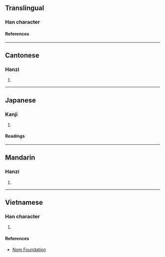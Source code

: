 {{character info}}
==Translingual==

===Han character===
{{Han char|rn=75|rad=木|as=12|sn=16|four=43996|canj=DKCF|ids=⿰木尞}}

====References====
{{Han ref|kx=0553.100|dkj=15534|dj=0941.220|hdz=21290.040|uh=6A51}}

----

==Cantonese==

===Hanzi===
{{yue-hanzi|jyut=[[lou5]], [[liu4]]|y=lou5, liu4}}

# {{rfdef|yue|sort=木12}}

----

==Japanese==

===Kanji===
{{ja-kanji|grade=|rs=木12}}

# {{rfdef|ja|sort=木12}}

====Readings====
{{ja-readings
|on=ろう
|kun=たるき
}}

----

==Mandarin==

===Hanzi===
{{cmn-hanzi|pin=[[lǎo]] ([[lao3]]), [[liáo]] ([[liao2]])|wg=lao<sup>3</sup>, liao<sup>2</sup>}}

# {{rfdef|cmn|sort=木12}}

----

==Vietnamese==

===Han character===
{{vi-readings|rs=木12|reading=[[lèo]], [[lạo]], [[rều]]}}

# {{rfdef|vi|sort=木12}}

====References====
* [http://nomfoundation.org/common/nom_details.php?codepoint=6a51 Nom Foundation]